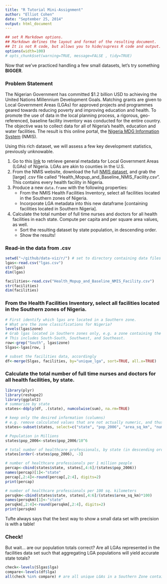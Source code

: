 ---
title: "R Tutorial Mini-Assignment"
author: "Elliot Cohen"
date: "September 25, 2014"
output: html_document
---
```{r RMD-global-options, include=FALSE}
## set R Markdown options. 
## Markdown defines the layout and format of the resulting document. 
## It is not R code, but allows you to hide/supress R code and output.
options(width=100)
# opts_chunk$set(warning=TRUE, message=FALSE , tidy=TRUE)
```

Now that we've practiced handling a few small datasets, let's try something **BIGGER**.

### Problem Statement
The Nigerian Government has committed $1.2 billion USD to achieving the United Nations Millennium Development Goals. Matching grants are given to Local Government Areas (LGAs) for approved projects and programmes geared towards reducing poverty and improving education and health. To promote the use of data in the local planning process, a rigorous, geo-referenced, baseline facility inventory was conducted for the entire country. The objective was to collect data for all of Nigeria's health, education and water facilities. The result is this online portal, the [Nigeria MDG Information System](http://nmis.mdgs.gov.ng/about) (NMIS). 

Using this rich dataset, we will assess a few key development statistics, previously unknowable.

1. Go to this [link](http://bit.ly/1fj3sjD) to retrieve general metadata for Local Government Areas (LGAs) of Nigeria. LGAs are akin to counties in the U.S.
2. From the NMIS website, download the full [NMIS dataset](http://nmis.mdgs.gov.ng/download), and grab the [large] .csv file called "Health_Mopup_and_Baseline_NMIS_Facility.csv". This contains every health facility in Nigeria.
3. Produce a new `data.frame` with the following properties:
    + From the NMIS Health Facilities Inventory, select all facilities located in the Southern zones of Nigeria.
    + Incorporate LGA metadata into this new dataframe [containing facilities located in Southern Nigeria].
3. Calculate the total number of full time nurses and doctors for all health facilities in each state. Compute per capita and per square area values, as well.
    + Sort the resulting dataset by state population, in descending order.
    + Show the results!  

### Read-in the data from .csv
```{r import-data}
setwd("~/github/data-viz/r/") # set to directory containing data files
lgas<-read.csv("lgas.csv")
str(lgas)
dim(lgas)

facilities<-read.csv("Health_Mopup_and_Baseline_NMIS_Facility.csv")
str(facilities)
dim(facilities)
```

### From the Health Facilities Inventory, select all facilities located in the Southern zones of Nigeria. 
```{r subset}
# First identify which lgas are located in a Southern zone.
# What are the zone classifications for Nigeria?
levels(lgas$zone)
# Grab lgas located in Southern zones only, e.g. a zone containing the regular expression "South". 
# This includes South-South, Southwest, and Southeast.
row<-grep("South", lgas$zone)
Slgas<-lgas[row, ]

# subset the facilities data, accordingly
df<-merge(Slgas, facilities, by="unique_lga", sort=TRUE, all.x=TRUE)
```

### Calculate the total number of full time nurses and doctors for all health facilities, by state.   
```{r stats}
library(plyr)
library(reshape2)
library(ggplot2)
# summarize by state
states<-ddply(df, .(state), numcolwise(sum), na.rm=TRUE)

# keep only the desired information (columns)
# e.g. remove calculated values that are not actually numeric, and thus not additive, such as longitude or latitude. These columns should have been factor or character string objects to start with...
states<-subset(states, select=c("state", "pop_2006", "area_sq_km", "num_nurses_fulltime", "num_nursemidwives_fulltime", "num_doctors_fulltime"))

# Population in Millions
states$pop_2006<-states$pop_2006/10^6

# total number of healthcare professionals, by state (in descending order of state population)
states[order(-states$pop_2006), -3]

# number of healthcare professionals per 1 million people
percap<-cbind(states$state, states[,4:6]/(states$pop_2006))
names(percap)[1]<-"state"
percap[,2:4]<-round(percap[,2:4], digits=2)
print(percap)

# number of healthcare professionals per 100 sq. kilometers
persqkm<-cbind(states$state, states[,4:6]/(states$area_sq_km)*100)
names(persqkm)[1]<-"state"
persqkm[,2:4]<-round(persqkm[,2:4], digits=2)
print(persqkm)
```
Tufte always says that the best way to show a small data set with precision is with a table!

### Check!
But wait... are our population totals correct? Are all LGAs represented in the facilities data set such that aggregating LGA populations will yield accurate state totals?
```{r pop}
check<-levels(Slgas$lga)
compare<-levels(df$lga)
all(check %in% compare) # are all unique LGAs in a Southern Zone contained in the health facilities inventory?
```